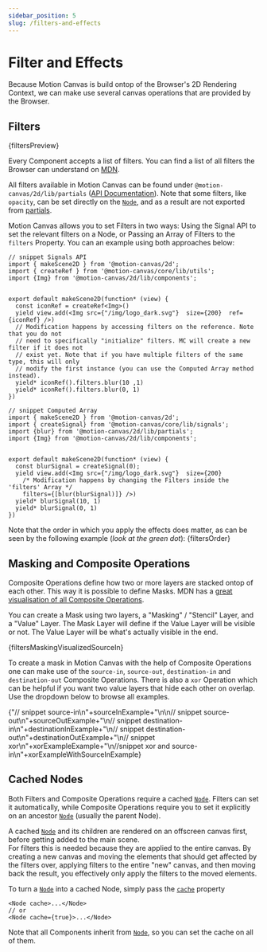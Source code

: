 ```yaml
---
sidebar_position: 5
slug: /filters-and-effects
---
```



# Filter and Effects

Because Motion Canvas is build ontop of the Browser's 2D Rendering Context, we
can make use several canvas operations that are provided by the Browser.

## Filters

<Fiddle mode="preview">{filtersPreview}</Fiddle>

Every Component accepts a list of filters. You can find a list of all filters
the Browser can understand on
[MDN](https://developer.mozilla.org/en-US/docs/Web/API/CanvasRenderingContext2D/filter).

All filters available in Motion Canvas can be found under
`@motion-canvas/2d/lib/partials`
([API Documentation](/api/2d/partials#Functions)). Note that some filters, like
`opacity`, can be set directly on the [`Node`](/api/2d/components/Node#opacity),
and as a result are not exported from [partials](/api/2d/partials#Functions).

Motion Canvas allows you to set Filters in two ways: Using the Signal API to set the relevant filters on a Node, or Passing an Array of Filters to the `filters` Property.
You can an example using both approaches below:

```tsx editor
// snippet Signals API
import { makeScene2D } from '@motion-canvas/2d';
import { createRef } from '@motion-canvas/core/lib/utils';
import {Img} from '@motion-canvas/2d/lib/components';


export default makeScene2D(function* (view) {
  const iconRef = createRef<Img>()
  yield view.add(<Img src={"/img/logo_dark.svg"}  size={200}  ref={iconRef} />)
  // Modification happens by accessing filters on the reference. Note that you do not
  // need to specifically "initialize" filters. MC will create a new filter if it does not
  // exist yet. Note that if you have multiple filters of the same type, this will only
  // modify the first instance (you can use the Computed Array method instead).
  yield* iconRef().filters.blur(10 ,1)
  yield* iconRef().filters.blur(0, 1)
})

// snippet Computed Array
import { makeScene2D } from '@motion-canvas/2d';
import { createSignal} from '@motion-canvas/core/lib/signals';
import {blur} from '@motion-canvas/2d/lib/partials';
import {Img} from '@motion-canvas/2d/lib/components';


export default makeScene2D(function* (view) {
  const blurSignal = createSignal(0);
  yield view.add(<Img src={"/img/logo_dark.svg"}  size={200} 
    /* Modification happens by changing the Filters inside the 'filters' Array */
    filters={[blur(blurSignal)]} />)
  yield* blurSignal(10, 1)
  yield* blurSignal(0, 1)
})
```

Note that the order in which you apply the effects does matter, as can be seen by the following example (*look at the green dot*):
<Fiddle mode="preview">{filtersOrder}</Fiddle>

## Masking and Composite Operations

Composite Operations define how two or more layers are stacked ontop of each
other. This way it is possible to define Masks. MDN has a
[great visualisation of all Composite Operations](https://developer.mozilla.org/en-US/docs/Web/API/CanvasRenderingContext2D/globalCompositeOperation#operations).

You can create a Mask using two layers, a "Masking" / "Stencil" Layer, and a
"Value" Layer. The Mask Layer will define if the Value Layer will be visible or
not. The Value Layer will be what's actually visible in the end.

<Fiddle mode="preview">
{filtersMaskingVisualizedSourceIn}
</Fiddle>

To create a mask in Motion Canvas with the help of Composite Operations one can
make use of the `source-in`, `source-out`, `destination-in` and `destination-out` Composite Operations. There is also a `xor` Operation which can be helpful if you want two value layers that hide each other on overlap.
Use the dropdown below to browse all examples.



<Fiddle>
{"// snippet source-in\n"+sourceInExample+"\n\n// snippet source-out\n"+sourceOutExample+"\n// snippet destination-in\n"+destinationInExample+"\n// snippet destination-out\n"+destinationOutExample+"\n// snippet xor\n"+xorExampleExample+"\n//snippet xor and source-in\n"+xorExampleWithSourceInExample}
</Fiddle>




## Cached Nodes

Both Filters and Composite Operations require a cached
[`Node`](/api/2d/components/Node). Filters can set it automatically, while
Composite Operations require you to set it explicitly on an ancestor
[`Node`](/api/2d/components/Node) (usually the parent Node).

A cached [`Node`](/api/2d/components/Node) and its children are rendered on an
offscreen canvas first, before getting added to the main scene.  
For filters this is needed because they are applied to the entire canvas. By
creating a new canvas and moving the elements that should get affected by the
filters over, applying filters to the entire "new" canvas, and then moving back
the result, you effectively only apply the filters to the moved elements.


To turn a [`Node`](/api/2d/components/Node) into a cached Node, simply pass the
[`cache`](/api/2d/components/NodeProps/#cache) property

```tsx
<Node cache>...</Node>
// or
<Node cache={true}>...</Node>
```

Note that all Components inherit from [`Node`](/api/2d/components/Node), so you
can set the cache on all of them.

